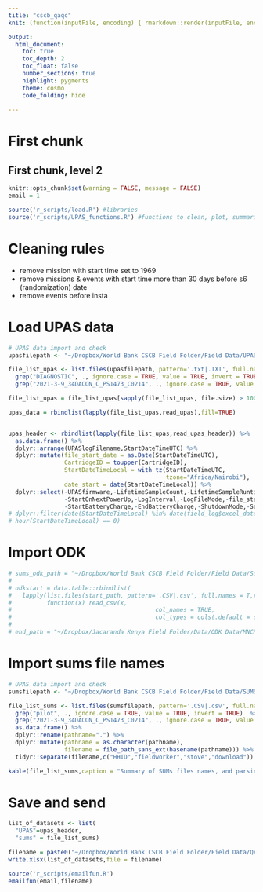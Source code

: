 ```yaml
---
title: "cscb_qaqc"
knit: (function(inputFile, encoding) { rmarkdown::render(inputFile, encoding = encoding, output_file = paste0(substr(inputFile,1,nchar(inputFile)-4),Sys.Date(),'.html')) })

output: 
  html_document:
    toc: true
    toc_depth: 2
    toc_float: false
    number_sections: true
    highlight: pygments 
    theme: cosmo
    code_folding: hide
    
---
```

# First chunk
## First chunk, level 2
```r
knitr::opts_chunk$set(warning = FALSE, message = FALSE)
email = 1

source('r_scripts/load.R') #libraries
source('r_scripts/UPAS_functions.R') #functions to clean, plot, summarize


```

# Cleaning rules

* remove mission with start time set to 1969
* remove missions & events with start time more than 30 days before s6 (randomization) date
* remove events before insta

# Load UPAS data
``` r

# UPAS data import and check
upasfilepath <- "~/Dropbox/World Bank CSCB Field Folder/Field Data/UPAS Data" 

file_list_upas <- list.files(upasfilepath, pattern='.txt|.TXT', full.names = T,recursive = T) %>% 
  grep("DIAGNOSTIC", ., ignore.case = TRUE, value = TRUE, invert = TRUE)  %>% 
  grep("2021-3-9_34DACON_C_PS1473_C0214", ., ignore.case = TRUE, value = TRUE, invert = TRUE)  

file_list_upas = file_list_upas[sapply(file_list_upas, file.size) > 10000]

upas_data = rbindlist(lapply(file_list_upas,read_upas),fill=TRUE) 


upas_header <- rbindlist(lapply(file_list_upas,read_upas_header)) %>% 
  as.data.frame() %>% 
  dplyr::arrange(UPASlogFilename,StartDateTimeUTC) %>% 
  dplyr::mutate(file_start_date = as.Date(StartDateTimeUTC),
                CartridgeID = toupper(CartridgeID),
                StartDateTimeLocal = with_tz(StartDateTimeUTC, 
                                             tzone="Africa/Nairobi"),
                date_start = date(StartDateTimeLocal)) %>%
  dplyr::select(-UPASfirmware,-LifetimeSampleCount,-LifetimeSampleRuntime,-GPSUTCOffset,ProgrammedStartDelay,-AppLock,-AppVersion,
                -StartOnNextPowerUp,-LogInterval,-LogFileMode,-file_start_date,-DutyCycleWindow,-GPSEnabled,-ProgrammedStartDelay,
                -StartBatteryCharge,-EndBatteryCharge,-ShutdownMode,-SampledRuntime,-VolumetricFlowRate,-FlowOffset)
# dplyr::filter(date(StartDateTimeLocal) %in% date(field_log$excel_datetime_start) | 
# hour(StartDateTimeLocal) == 0)

```

# Import ODK
```r

# sums_odk_path = "~/Dropbox/World Bank CSCB Field Folder/Field Data/Survey Data (ODK)/SUMS/SUMs Install and Download/SUMs Install and Download-downloadsum_repeat.csv"
# 
# odkstart = data.table::rbindlist(
#   lapply(list.files(start_path, pattern='.CSV|.csv', full.names = T,recursive = T),
#          function(x) read_csv(x,
#                                         col_names = TRUE,
#                                         col_types = cols(.default = col_character()))))
#  
# end_path = "~/Dropbox/Jacaranda Kenya Field Folder/Data/ODK Data/MNCH_InstrumentEnd.csv/MNCH_InstrumentEnd.csv"

```

# Import sums file names
```r

# UPAS data import and check
sumsfilepath <- "~/Dropbox/World Bank CSCB Field Folder/Field Data/SUMS Data" 

file_list_sums <- list.files(sumsfilepath, pattern='.CSV|.csv', full.names = T,recursive = T) %>% 
  grep("pilot", ., ignore.case = TRUE, value = TRUE, invert = TRUE)  %>% 
  grep("2021-3-9_34DACON_C_PS1473_C0214", ., ignore.case = TRUE, value = TRUE, invert = TRUE) %>% 
  as.data.frame() %>% 
  dplyr::rename(pathname=".") %>% 
  dplyr::mutate(pathname = as.character(pathname),
                filename = file_path_sans_ext(basename(pathname))) %>% 
  tidyr::separate(filename,c("HHID","fieldworker","stove","download"))

kable(file_list_sums,caption = "Summary of SUMs files names, and parsing attempt","pipe")
```


# Save and send
```r


list_of_datasets <- list(
  "UPAS"=upas_header,
  "sums" = file_list_sums)

filename = paste0("~/Dropbox/World Bank CSCB Field Folder/Field Data/QA Reports/CSCB_QA_Report_",  Sys.Date(), ".xlsx")
write.xlsx(list_of_datasets,file = filename)

source('r_scripts/emailfun.R')
emailfun(email,filename)





```